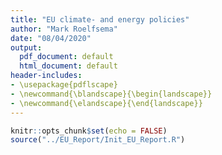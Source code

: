 ```yaml
---
title: "EU climate- and energy policies"
author: "Mark Roelfsema"
date: "08/04/2020"
output:
  pdf_document: default
  html_document: default
header-includes:
- \usepackage{pdflscape}
- \newcommand{\blandscape}{\begin{landscape}}
- \newcommand{\elandscape}{\end{landscape}}
---
```


```r
knitr::opts_chunk$set(echo = FALSE)
source("../EU_Report/Init_EU_Report.R")
```